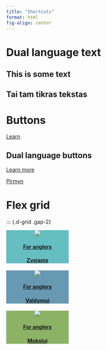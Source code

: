 ```yaml
---
title: "Shortcuts"
format: html
fig-align: center
---
```


# Dual language text

<!-- Optional outside wrapper for extra attributes -->

<!-- ::: text-center  -->

::: {.content-visible when-profile="en"}
## This is some text
:::

::: {.content-visible when-profile="lt"}
## Tai tam tikras tekstas
:::

<!-- ::: -->

# Buttons

::: {.btn .button .btn-primary}
[Learn](http://www.google.com)
:::

## Dual language buttons

::: {.btn .button .btn-primary}
::: {.content-visible when-profile="en"}
[Learn more](http://www.google.com)
:::

::: {.content-visible when-profile="lt"}
[Pirmyn](http://www.google.com)
:::
:::

# Flex grid

::: {.d-grid .gap-2} <!-- start row 1 -->

::: row
<!-- start column 1 -->

::: {.col .mx-1 style="background-color: #65bec2; width: 33.3333%; text-align: center;"}
![](images/fishers-1.webp){.image .sm-padding}

::: {.content-visible when-profile="en"}
#### [For anglers](/pages/empty.qmd)
:::

::: {.content-visible when-profile="lt"}
#### [Zvejams](/pages/empty.qmd)
:::

<!-- end column 1 -->
:::

<!-- start column 2 -->

::: {.col .mx-1 style="background-color: #6799b2; width: 33.3333%; text-align: center;"}
![](images/scientists-1.webp){.image .sm-padding}

::: {.content-visible when-profile="en"}
#### [For anglers](/pages/empty.qmd)
:::

::: {.content-visible when-profile="lt"}
#### [Valdymui](/pages/empty.qmd)
:::

<!-- end column 2 -->
:::

<!-- start column 3 -->

::: {.col .mx-1 style="background-color: #8cb365; width: 33.3333%; text-align: center;"}
![](images/managers-1.webp){.image .sm-padding}

::: {.content-visible when-profile="en"}
#### [For anglers](/pages/empty.qmd)
:::

::: {.content-visible when-profile="lt"}
#### [Mokslui](/pages/empty.qmd)
:::

<!-- end column 3 -->
:::

<!-- end of row 1 -->
:::
